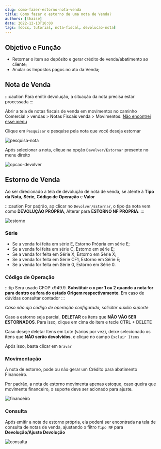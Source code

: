 ```yaml
---
slug: como-fazer-estorno-nota-venda
title: Como fazer o estorno de uma nota de Venda?
authors: [thaise]
date: 2022-12-13T10:00
tags: [docs, tutorial, nota-fiscal, devolucao-nota]
---
```


## Objetivo e Função

- Retornar o item ao depósito e gerar crédito de venda/abatimento ao cliente;
- Anular os Impostos pagos no ato da Venda;

## Nota de Venda

:::caution
Para emitir devolução, a situação da nota precisa estar processada
:::

Abrir a tela de notas fiscais de venda em movimentos no caminho <br/> <highlight bgColor="#54638c">Comercial > vendas > Notas Fiscais venda > Movimentos</highlight>. [Não encontrei esse menu](/docs/intro/comecando#não-encontrei-o-menu-desejado)

Clique em `Pesquisar` e pesquise pela nota que você deseja estornar

![pesquisa-nota](./img/pesquisa.png)

Após selecionar a nota, clique na opção `Devolver/Estornar` presente no menu direito

![opcao-devolver](./img/opcao-devolver.png)

## Estorno de Venda

Ao ser direcionado a tela de devolução de nota de venda, se atente à **Tipo da Nota**, **Série**, **Código de Operação** e **Valor**

:::caution
Por padrão, ao clicar no `Devolver/Estornar`, o tipo da nota vem como **DEVOLUÇÃO PRÓPRIA**, Alterar para **ESTORNO NF PRÓPRIA**.
:::

![estorno](./img/estorno.png)

### Série

- Se a venda foi feita em série E, Estorno Própria em série E;
- Se a venda foi feita em série C, Estorno em série E;
- Se a venda for feita em Série X, Estorno em Série X;
- Se a venda for feita em Série CF1, Estorno em Série E;
- Se a venda for feita em Série 0, Estorno em Série 0.

### Código de Operação

:::tip
Será usado CFOP x949.9. **Substituir o x por 1 ou 2 quando a nota for para dentro ou fora do estado Origem respectivamente**. Em caso de dúvidas consultar contador
:::

_<colorText>Caso não aja código de operação configurado, solicitar auxílio suporte</colorText>_

Caso a estorno seja parcial, **DELETAR** os itens que **NÃO VÃO SER ESTORNADOS**. Para isso, clique em cima do item e tecle CTRL + DELETE

Caso deseje deletar Itens em Lote (vários por vez), deixe selecionado os itens que **NÃO serão devolvidos**, e clique no campo `Excluir Itens`

Após isso, basta clicar em `Gravar`

### Movimentação

A nota de estorno, pode ou não gerar um Crédito para abatimento Financeiro.

Por padrão, a nota de estorno movimenta apenas estoque, caso queira que movimente financeiro, o suporte deve ser acionado para ajuste.

![financeiro](./img/financeiro.png)

### Consulta

Após emitir a nota de estorno própria, ela poderá ser encontrada na tela de consulta de notas de venda, ajustando o filtro `Tipo NF` para **Devolução/Ajuste Devolução**

![consulta](./img/consulta.png)
